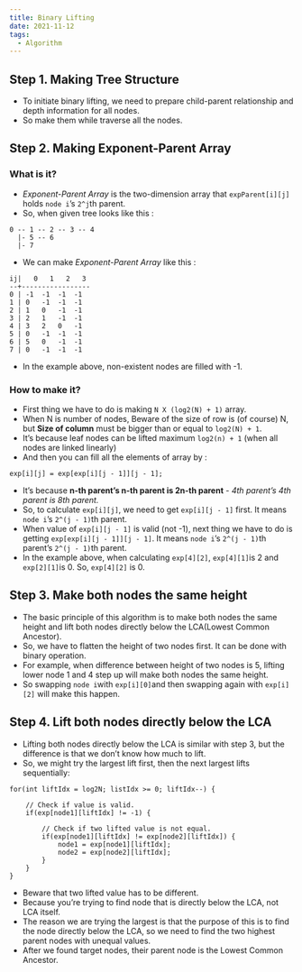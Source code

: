 ```yaml
---
title: Binary Lifting
date: 2021-11-12
tags:
  - Algorithm
---
```


## Step 1. Making Tree Structure

- To initiate binary lifting, we need to prepare child-parent relationship and depth information for all nodes.
- So make them while traverse all the nodes.

## Step 2. Making Exponent-Parent Array

### What is it?

- *Exponent-Parent Array* is the two-dimension array that `expParent[i][j]` holds `node i`’s `2^j`th parent.
- So, when given tree looks like this :

```
0 -- 1 -- 2 -- 3 -- 4
  |- 5 -- 6
  |- 7
```

- We can make *Exponent-Parent Array* like this :

```
ij|   0   1   2   3
--+-----------------
0 | -1  -1  -1  -1
1 | 0   -1  -1  -1
2 | 1   0   -1  -1
3 | 2   1   -1  -1
4 | 3   2   0   -1
5 | 0   -1  -1  -1
6 | 5   0   -1  -1
7 | 0   -1  -1  -1
```

- In the example above, non-existent nodes are filled with -1.

### How to make it?

- First thing we have to do is making `N X (log2(N) + 1)` array.
- When N is number of nodes, Beware of the size of row is (of course) N, but **Size of column** must be bigger than or equal to `log2(N) + 1`.
- It’s because leaf nodes can be lifted maximum `log2(n) + 1` (when all nodes are linked linearly)
- And then you can fill all the elements of array by :

```
exp[i][j] = exp[exp[i][j - 1]][j - 1];
```

- It’s because **n-th parent’s n-th parent is 2n-th parent** - *4th parent’s 4th parent is 8th parent.*
- So, to calculate `exp[i][j]`, we need to get `exp[i][j - 1]` first. It means `node i`’s `2^(j - 1)`th parent.
- When value of `exp[i][j - 1]` is valid (not -1), next thing we have to do is getting `exp[exp[i][j - 1]][j - 1]`. It means `node i`’s `2^(j - 1)`th parent’s `2^(j - 1)`th parent.
- In the example above, when calculating `exp[4][2]`, `exp[4][1]`is 2 and `exp[2][1]`is 0. So, `exp[4][2]` is 0.

## Step 3. Make both nodes the same height

- The basic principle of this algorithm is to make both nodes the same height and lift both nodes directly below the LCA(Lowest Common Ancestor).
- So, we have to flatten the height of two nodes first. It can be done with binary operation.
- For example, when difference between height of two nodes is 5, lifting lower node 1 and 4 step up will make both nodes the same height.
- So swapping `node i`with `exp[i][0]`and then swapping again with `exp[i][2]` will make this happen.

## Step 4. Lift both nodes directly below the LCA

- Lifting both nodes directly below the LCA is similar with step 3, but the difference is that we don’t know how much to lift.
- So, we might try the largest lift first, then the next largest lifts sequentially:

```
for(int liftIdx = log2N; listIdx >= 0; liftIdx--) {

    // Check if value is valid.
    if(exp[node1][liftIdx] != -1) {

        // Check if two lifted value is not equal.
        if(exp[node1][liftIdx] != exp[node2][liftIdx]) {
            node1 = exp[node1][liftIdx];
            node2 = exp[node2][liftIdx];
        }
    }
}
```

- Beware that two lifted value has to be different.
- Because you’re trying to find node that is directly below the LCA, not LCA itself.
- The reason we are trying the largest is that the purpose of this is to find the node directly below the LCA, so we need to find the two highest parent nodes with unequal values.
- After we found target nodes, their parent node is the Lowest Common Ancestor.
